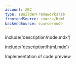 ```yaml
---
account: ABC
type: IBuilderFrameworksTab
frontendSource: source/html
backendSource: source/node
---
```


<IBuilderStep name="Set up the server" />

include('description/node.mdx')

<IBuilderStep name="Build your checkout" />

include('description/html.mdx')

<IBuilderCodePreview>

Implementation of code preview 

</IBuilderCodePreview>